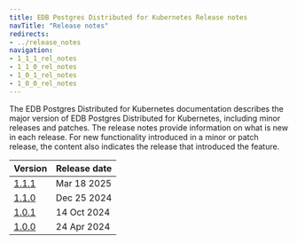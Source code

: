 ```yaml
---
title: EDB Postgres Distributed for Kubernetes Release notes
navTitle: "Release notes"
redirects:
- ../release_notes
navigation:
- 1_1_1_rel_notes
- 1_1_0_rel_notes
- 1_0_1_rel_notes
- 1_0_0_rel_notes
---
```


The EDB Postgres Distributed for Kubernetes documentation describes the major version of EDB Postgres Distributed for Kubernetes, including minor releases and patches. The release notes provide information on what is new in each release. For new functionality introduced in a minor or patch release, the content also indicates the release that introduced the feature.

|          Version           | Release date |
| -------------------------- | ------------ |
| [1.1.1](1_1_1_rel_notes)   | Mar 18 2025  |
| [1.1.0](1_1_0_rel_notes)   | Dec 25 2024  |
| [1.0.1](1_0_1_rel_notes)   | 14 Oct 2024  |
| [1.0.0](1_0_0_rel_notes)   | 24 Apr 2024  |


